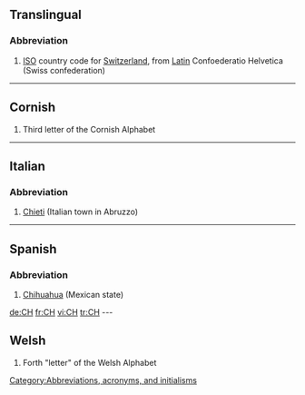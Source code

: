 ==Translingual==
===Abbreviation===

#[[ISO]] country code for [[Switzerland]], from [[Latin]] Confoederatio Helvetica (Swiss confederation)

----
==Cornish==
#Third letter of the Cornish Alphabet

----
==Italian==
===Abbreviation===

# [[Chieti]] (Italian town in Abruzzo)

----
==Spanish==
===Abbreviation===
#[[Chihuahua]] (Mexican state)

[[Category:Abbreviations, acronyms, and initialisms]]

[[de:CH]]
[[fr:CH]]
[[vi:CH]]
[[tr:CH]]
---
==Welsh==
#Forth "letter" of the Welsh Alphabet
